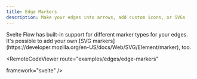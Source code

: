 ```yaml
---
title: Edge Markers
description: Make your edges into arrows, add custom icons, or SVGs
---
```




<ExampleLayout>
Svelte Flow has built-in support for different marker types for your edges. It's possible to add your own [SVG markers](https://developer.mozilla.org/en-US/docs/Web/SVG/Element/marker), too.

<RemoteCodeViewer
  route="examples/edges/edge-markers"
  
  framework="svelte"
/>
</ExampleLayout>
